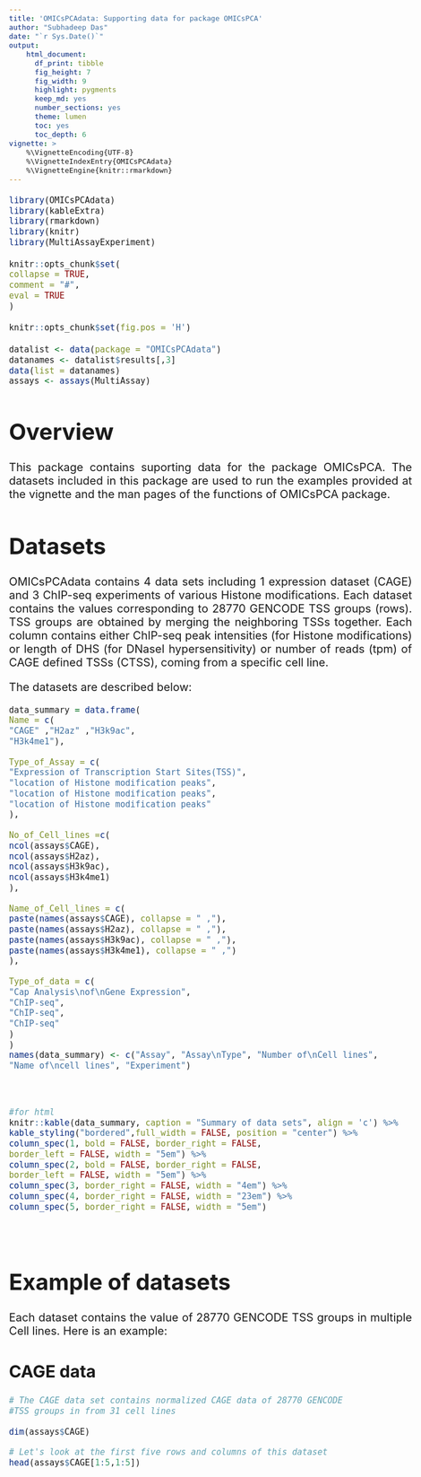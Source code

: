 ---
title: 'OMICsPCAdata: Supporting data for package OMICsPCA'
author: "Subhadeep Das"
date: "`r Sys.Date()`"
output:
    html_document:
      df_print: tibble
      fig_height: 7
      fig_width: 9
      highlight: pygments
      keep_md: yes
      number_sections: yes
      theme: lumen
      toc: yes
      toc_depth: 6
vignette: >
    %\VignetteEncoding{UTF-8} 
    %\VignetteIndexEntry{OMICsPCAdata} 
    %\VignetteEngine{knitr::rmarkdown}
---

<style type="text/css">

body, td {
    font-size: 20px;
    text-align: justify
}
code.r{
    font-size: 15px;
}
pre {
    font-size: 15px
}
</style>


```{r include = TRUE, echo = FALSE, message = FALSE, warning = FALSE}
library(OMICsPCAdata)
library(kableExtra)
library(rmarkdown)
library(knitr)
library(MultiAssayExperiment)
```

```{r setup, include = FALSE}
knitr::opts_chunk$set(
collapse = TRUE,
comment = "#",
eval = TRUE
)

```

```{r global_options, include=FALSE}
knitr::opts_chunk$set(fig.pos = 'H')
```

```{r echo = FALSE}
datalist <- data(package = "OMICsPCAdata")
datanames <- datalist$results[,3]
data(list = datanames)
assays <- assays(MultiAssay)
```

# Overview

This package contains suporting data for the package OMICsPCA.
The datasets included in this package are used to run the examples
provided at the vignette and the man pages of the
functions of OMICsPCA package.

# Datasets

OMICsPCAdata contains 4 data sets including 1 
expression dataset (CAGE) and 3 ChIP-seq 
experiments of various Histone
modifications. Each dataset contains the values 
corresponding to 28770 GENCODE TSS groups (rows).
TSS groups are obtained by merging the neighboring TSSs
together. Each column contains either ChIP-seq
peak intensities (for Histone modifications) or length
of DHS (for DNaseI hypersensitivity) or number of reads
(tpm) of CAGE defined TSSs (CTSS), coming from a specific
cell line.


The datasets are described below:

```{r echo =FALSE}
data_summary = data.frame(
Name = c(
"CAGE" ,"H2az" ,"H3k9ac",
"H3k4me1"),

Type_of_Assay = c(
"Expression of Transcription Start Sites(TSS)",
"location of Histone modification peaks",
"location of Histone modification peaks",
"location of Histone modification peaks"
),

No_of_Cell_lines =c(
ncol(assays$CAGE),
ncol(assays$H2az),
ncol(assays$H3k9ac),
ncol(assays$H3k4me1)
),

Name_of_Cell_lines = c(
paste(names(assays$CAGE), collapse = " ,"),
paste(names(assays$H2az), collapse = " ,"),
paste(names(assays$H3k9ac), collapse = " ,"),
paste(names(assays$H3k4me1), collapse = " ,")
),

Type_of_data = c(
"Cap Analysis\nof\nGene Expression",
"ChIP-seq",
"ChIP-seq",
"ChIP-seq"
)
)
names(data_summary) <- c("Assay", "Assay\nType", "Number of\nCell lines",
"Name of\ncell lines", "Experiment")
```
\  
```{r,eval = TRUE, echo=FALSE, results='asis'}
#for html
knitr::kable(data_summary, caption = "Summary of data sets", align = 'c') %>% 
kable_styling("bordered",full_width = FALSE, position = "center") %>%
column_spec(1, bold = FALSE, border_right = FALSE,
border_left = FALSE, width = "5em") %>%
column_spec(2, bold = FALSE, border_right = FALSE,
border_left = FALSE, width = "5em") %>%
column_spec(3, border_right = FALSE, width = "4em") %>%
column_spec(4, border_right = FALSE, width = "23em") %>%
column_spec(5, border_right = FALSE, width = "5em")
```
\  

# Example of datasets

Each dataset contains the value of 28770 GENCODE TSS groups in
multiple Cell lines. Here is an example:

## CAGE data

```{r}
# The CAGE data set contains normalized CAGE data of 28770 GENCODE
#TSS groups in from 31 cell lines

dim(assays$CAGE)

# Let's look at the first five rows and columns of this dataset
head(assays$CAGE[1:5,1:5])
```

